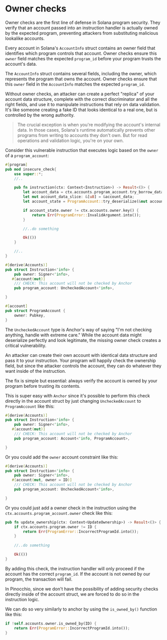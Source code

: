 
# Owner checks

Owner checks are the first line of defense in Solana program security. They verify that an account passed into an instruction handler is actually owned by the expected program, preventing attackers from substituting malicious lookalike accounts.

Every account in Solana's `AccountInfo` struct contains an owner field that identifies which program controls that account. Owner checks ensure this `owner` field matches the expected `program_id` before your program trusts the account's data.

The `AccountInfo` struct contains several fields, including the owner, which represents the program that owns the account. Owner checks ensure that this `owner` field in the `AccountInfo` matches the expected `program_id`.

Without owner checks, an attacker can create a perfect "replica" of your account data structure, complete with the correct discriminator and all the right fields, and use it to manipulate instructions that rely on data validation. It's like someone creating a fake ID that looks identical to a real one, but is controlled by the wrong authority.

> The crucial exception is when you're modifying the account's internal data. In those cases, Solana's runtime automatically prevents other programs from writing to accounts they don't own. But for read operations and validation logic, you're on your own.

<ArticleSection name="Anchor" id="anchor" level="h2" />

Consider this vulnerable instruction that executes logic based on the `owner` of a `program_account`:

```rust
#[program]
pub mod insecure_check{
    use super::*;
    //..

    pub fn instruction(ctx: Context<Instruction>) -> Result<()> {
        let account_data = ctx.accounts.program_account.try_borrow_data()?;
        let mut account_data_slice: &[u8] = &account_data;
        let account_state = ProgramAccount::try_deserialize(&mut account_data_slice)?;

        if account_state.owner != ctx.accounts.owner.key() {
            return Err(ProgramError::InvalidArgument.into());
        }

        //..do something

        Ok(())
    }

    //..
}

#[derive(Accounts)]
pub struct Instruction<'info> {
    pub owner: Signer<'info>,
   #[account(mut)]
    /// CHECK: This account will not be checked by Anchor
    pub program_account: UncheckedAccount<'info>,

}

#[account]
pub struct ProgramAccount {
    owner: Pubkey,
}
```

The `UncheckedAccount` type is Anchor's way of saying "I'm not checking anything, handle with extreme care." While the account data might deserialize perfectly and look legitimate, the missing owner check creates a critical vulnerability.

An attacker can create their own account with identical data structure and pass it to your instruction. Your program will happily check the ownership field, but since the attacker controls the account, they can do whatever they want inside of the instruction.

The fix is simple but essential: always verify the account is owned by your program before trusting its contents.

This is super easy with `Anchor` since it's possible to perform this check directly in the account struct by just changing `UncheckedAccount` to `ProgramAccount` like this:

```rust
#[derive(Accounts)]
pub struct Instruction<'info> {
    pub owner: Signer<'info>,
   #[account(mut)]
    /// CHECK: This account will not be checked by Anchor
    pub program_account: Account<'info, ProgramAccount>,

}
```

Or you could add the `owner` account constraint like this:

```rust
#[derive(Accounts)]
pub struct Instruction<'info> {
    pub owner: Signer<'info>,
   #[account(mut, owner = ID)]
    /// CHECK: This account will not be checked by Anchor
    pub program_account: UncheckedAccount<'info>,

}
```

Or you could just add a owner check in the instruction using the `ctx.accounts.program_account.owner` check like this:

```rust
pub fn update_ownership(ctx: Context<UpdateOwnership>) -> Result<()> {
    if ctx.accounts.program.owner != ID {
        return Err(ProgramError::IncorrectProgramId.into());
    }
    
    //..do something

    Ok(())
}
```

By adding this check, the instruction handler will only proceed if the account has the correct `program_id`. If the account is not owned by our program, the transaction will fail.

<ArticleSection name="Pinocchio" id="pinocchio" level="h2" />

In Pinocchio, since we don't have the possibility of adding security checks directly inside of the account struct, we are forced to do so in the instruction logic. 

We can do so very similarly to anchor by using the `is_owned_by()` function like this:

```rust
if !self.accounts.owner.is_owned_by(ID) {
    return Err(ProgramError::IncorrectProgramId.into());
}
```





